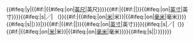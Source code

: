 {{#ifeq:{{lc:{{{wrap|}}}}}|y|{{#if:{{{ft|}}}|{{{ft}}}{{#ifeq:{{lc:{{{lk|}}}}}|on|[[英尺]]|英尺}}}}{{#if:{{{in|}}}|{{#if:{{{num|}}}|{{frac|{{{in}}}|{{{num}}}|{{{den}}}}}|{{{in}}}}}{{#ifeq:{{lc:{{{lk|}}}}}|on|[[英寸]]|英寸}}}}{{#ifeq:{{lc:{{{disp|}}}}}|s|／|&#32;（}}{{#if:{{lc:{{{m|}}}}}|{{{m}}}{{#ifeq:{{lc:{{{lk|}}}}}|on|[[米]]|米}}|{{formatnum: {{{mm}}}}}{{#ifeq:{{lc:{{{lk|}}}}}|on|[[毫米]]|毫米}}}}{{#ifeq:{{lc:{{{disp|}}}}}|s||）}}|{{nowrap|{{#if:{{{ft|}}}|{{{ft}}}{{#ifeq:{{lc:{{{lk|}}}}}|on|[[英尺]]|英尺}}}}{{#if:{{{in|}}}|{{#if:{{{num|}}}|{{frac|{{{in}}}|{{{num}}}|{{{den}}}}}|{{{in}}}}}{{#ifeq:{{lc:{{{lk|}}}}}|on|[[英寸]]|英寸}}}}{{#ifeq:{{lc:{{{disp|}}}}}|s|／|（}}{{#if:{{lc:{{{m|}}}}}|{{{m}}}{{#ifeq:{{lc:{{{lk|}}}}}|on|[[米]]|米}}|{{formatnum: {{{mm}}}}}{{#ifeq:{{lc:{{{lk|}}}}}|on|[[毫米]]|毫米}}}}{{#ifeq:{{lc:{{{disp|}}}}}|s||）}}}}}}